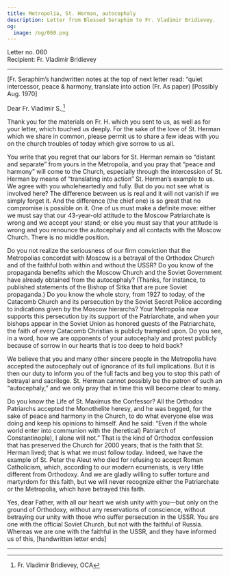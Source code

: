 ```yaml
---
title: Metropolia, St. Herman, autocephaly
description: Letter from Blessed Seraphim to Fr. Vladimir Bridievey.
og:
  image: /og/060.png
---
```


<div style={{textAlign:'right', fontFamily:'monospace'}}>Letter no. 060</div>
<div style={{textAlign:'left', fontFamily:'monospace'}}>Recipient: Fr. Vladimir Bridievey</div>

---

[Fr. Seraphim’s handwritten notes at the top of next letter read: “quiet intercessor, peace & harmony, translate into action (Fr. As paper) [Possibly Aug. 1970]

Dear Fr. Vladimir S.,[^1]

Thank you for the materials on Fr. H. which you sent to us, as well as for your letter, which touched us deeply. For the sake of the love of St. Herman which we share in common, please permit us to share a few ideas with you on the church troubles of today which give sorrow to us all.

You write that you regret that our labors for St. Herman remain so “distant and separate” from yours in the Metropolia, and you pray that “peace and harmony” will come to the Church, especially through the intercession of St. Herman by means of “translating into action” St. Herman’s example to us. We agree with you wholeheartedly and fully. But do you not see what is involved here? The difference between us is real and it will not vanish if we simply forget it. And the difference (the chief one) is so great that no compromise is possible on it. One of us must make a definite move: either we must say that our 43-year-old attitude to the Moscow Patriarchate is wrong and we accept your stand; or else you must say that your attitude is wrong and you renounce the autocephaly and all contacts with the Moscow Church. There is no middle position.

Do you not realize the seriousness of our firm conviction that the Metropolias concordat with Moscow is a betrayal of the Orthodox Church and of the faithful both within and without the USSR? Do you know of the propaganda benefits which the Moscow Church and the Soviet Government have already obtained from the autocephaly? (Thanks, for instance, to published statements of the Bishop of Sitka that are pure Soviet propaganda.) Do you know the whole story, from 1927 to today, of the Catacomb Church and its persecution by the Soviet Secret Police according to indications given by the Moscow hierarchs? Your Metropolia now supports this persecution by its support of the Patriarchate, and when your bishops appear in the Soviet Union as honored guests of the Patriarchate, the faith of every Catacomb Christian is publicly trampled upon. Do you see, in a word, how we are opponents of your autocephaly and protest publicly because of sorrow in our hearts that is too deep to hold back?

We believe that you and many other sincere people in the Metropolia have accepted the autocephaly out of ignorance of its full implications. But it is then our duty to inform you of the full facts and beg you to stop this path of betrayal and sacrilege. St. Herman cannot possibly be the patron of such an “autocephaly,” and we only pray that in time this will become clear to many.

Do you know the Life of St. Maximus the Confessor? All the Orthodox Patriarchs accepted the Monothelite heresy, and he was begged, for the sake of peace and harmony in the Church, to do what everyone else was doing and keep his opinions to himself. And he said: “Even if the whole world enter into communion with the (heretical) Patriarch of Constantinople), I alone will not.” That is the kind of Orthodox confession that has preserved the Church for 2000 years; that is the faith that St. Herman lived; that is what we must follow today. Indeed, we have the example of St. Peter the Aleut who died for refusing to accept Roman Catholicism, which, according to our modern ecumenists, is very little different from Orthodoxy. And we are gladly willing to suffer torture and martyrdom for this faith, but we will never recognize either the Patriarchate or the Metropolia, which have betrayed this faith.

Yes, dear Father, with all our heart we wish unity with you—but only on the ground of Orthodoxy, without any reservations of conscience, without betraying our unity with those who suffer persecution in the USSR. You are one with the official Soviet Church, but not with the faithful of Russia. Whereas we are one with the faithful in the USSR, and they have informed us of this, [handwritten letter ends]

---

[^1]: Fr. Vladimir Bridievey, OCA